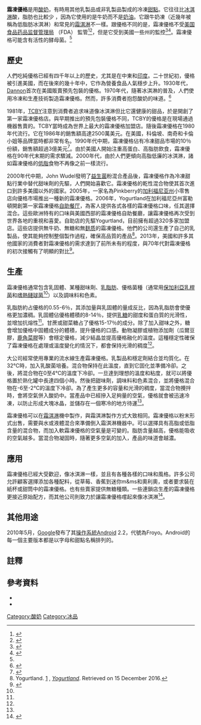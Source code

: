 {{Rough translation|time=2021-08-19T03:04:47+00:00}}
{{noteTA
|1=zh-cn:冻酸奶; zh-tw:霜凍優格;zh-hk:凍乳酪;
|2=zh-cn:酸奶; zh-tw:優格;zh-hk:乳酪;
|3=zh-cn:新英格兰; zh-hk:紐英倫; zh-tw:新英格蘭;
}}
{{Infobox prepared food
| name             = 霜凍優格
| image            = File:French_fry_frozen_yoghurt.jpg
| caption          = 霜凍優格
| alternate_name   =
| country          = [[美國|美國]]
| region           = [[新英格兰|新英格兰]]
| creator          =
| course           =
| type             =
| served           =
| main_ingredient  = [[奶粉|奶粉]], 甜味劑, [[乳脂|乳脂]], yogurt culture
| variations       =
| calories         =
| other            =
}}

'''霜凍優格'''是用[[酸奶|酸奶]]，有時用其他乳製品或非乳製品製成的冷凍[[甜點|甜點]]。它往往比[[冰淇淋|冰淇淋]]酸，脂肪也比較少 ，因為它使用的是牛奶而不是[[奶油|奶油]]。它跟牛奶凍（近幾年被稱為低脂肪冰淇淋）和常見的[[霜淇淋|霜淇淋]]不一樣。跟優格不同的是，霜凍優格不受[[美国食品药品监督管理局|美国食品药品监督管理局]] （FDA） 監管<ref>{{Cite web |url=http://www.gpo.gov/fdsys/pkg/FR-2009-01-15/pdf/E9-736.pdf |title=存档副本 |access-date=2018-05-12 |archive-date=2017-02-23 |archive-url=https://web.archive.org/web/20170223224837/https://www.gpo.gov/fdsys/pkg/FR-2009-01-15/pdf/E9-736.pdf |dead-url=no }}</ref><ref name="aboutyogurt.com">{{cite web|url=http://aboutyogurt.com/index.asp?bid=28|title=Live and Active Culture （LAC） Yogurt Facts|accessdate=2015-03-22|date=|publisher=Aboutyogurt.com|archive-url=https://web.archive.org/web/20150325205722/http://aboutyogurt.com/index.asp?bid=28|archive-date=2015-03-25|dead-url=yes}}</ref>，但是它受到美國一些州的監控<ref>{{Cite web |url=http://www.pacode.com/secure/data/007/chapter39/007_0039.pdf |title=存档副本 |access-date=2018-05-12 |archive-date=2019-10-29 |archive-url=https://web.archive.org/web/20191029230353/https://www.pacode.com/secure/data/007/chapter39/007_0039.pdf |dead-url=no }}</ref><ref>{{cite web|url=http://law.justia.com/codes/california/2005/fac/36991-36994.html|title=Article 7. Frozen Yogurt - Sections 36991-36994 :: California Food and Agricultural Code :: 2005 California Code :: California Code :: US Codes and Statutes :: US Law :: Justia|accessdate=2015-03-22|date=|publisher=Law.justia.com|archive-date=2019-10-19|archive-url=https://web.archive.org/web/20191019210010/https://law.justia.com/codes/california/2005/fac/36991-36994.html|dead-url=no}}</ref>。霜凍優格可能含有活性的酵母菌。<ref name="aboutyogurt.com" />

== 歷史 ==
人們吃純優格已經有四千年以上的歷史，尤其是在中東和[[印度|印度]]。二十世紀初，優格被引進美國，而在後來的幾十年中，它作為營養食品人氣穩步上升。1930年代，[[Dannon|Dannon]]首次在美國販賣預先包裝的優格。1970年代，隨著冰淇淋的普及，人們使用冷凍和生產技術製造霜凍優格。然而，許多消費者抱怨酸奶的味道。<ref name="madehow2">{{cite web|url=http://www.madehow.com/Volume-2/Frozen-Yogurt.html|title=How frozen yogurt is made - making, history, used, processing, composition, product, industry, Raw Materials, The Manufacturing Process of frozen yogurt, Quality Control, The Future|accessdate=2015-03-22|date=1994-11-22|publisher=Madehow.com|archive-date=2017-07-05|archive-url=https://web.archive.org/web/20170705064537/http://www.madehow.com/Volume-2/Frozen-Yogurt.html|dead-url=no}}</ref>

1981年，[[TCBY|TCBY]]注意到消費者追求味道像冰淇淋但比它還健康的甜品，於是開創了第一家霜凍優格店。與早期推出的預先包裝優格不同，TCBY的優格是在現場通過機器售賣的。TCBY當時成為世界上最大的霜凍優格加盟店。隨後霜凍優格在1980年代流行。它在1986年的銷售額高達2500萬美元。在美國，科倫坡、南奇和卡倫小姐等品牌當時都非常有名。1990年代中期，霜凍優格佔有冷凍甜品市場的10％份額，銷售額超過3億美元<ref name="madehow3">{{cite web|url=http://www.madehow.com/Volume-2/Frozen-Yogurt.html|title=How frozen yogurt is made - making, history, used, processing, composition, product, industry, Raw Materials, The Manufacturing Process of frozen yogurt, Quality Control, The Future|accessdate=2015-03-22|date=1994-11-22|publisher=Madehow.com|archive-date=2017-07-05|archive-url=https://web.archive.org/web/20170705064537/http://www.madehow.com/Volume-2/Frozen-Yogurt.html|dead-url=no}}</ref>。由於美國人開始注重高蛋白、高脂肪飲食，霜凍優格在90年代末期的需求驟減。2000年代，由於人們更傾向高脂低廉的冰淇淋，諸如霜凍優格的[[低脂|低脂]]食物不再像之前一樣流行。

2000年代中期，John Wudel發明了[[益生菌|益生菌]]粉混合產品後，霜凍優格作為冷凍甜點行業中替代甜味劑的先驅，人們開始喜歡它。霜凍優格的乾性混合物使其首次進口到許多美國以外的國家。2005年，一家名為Pinkberry的[[加利福尼亚州|加利福尼亚州]]小零售店向優格市場推出一種新的霜凍優格。2006年，Yogurtland在加利福尼亞州富勒頓開創第一家霜凍優格[[自助餐厅|自助餐厅]]，為客人提供各式各樣的霜凍優格口味，任其選擇混合。這些歐洲特有的口味與美國西部的霜凍優格自助餐廳，讓霜凍優格再次受到世界各地的重視和喜愛。自助店的先驅Yogurtland，目前擁有超過320多家加盟店。這些店提供無牛奶、無糖和無[[麸质|麸质]]的霜凍優格。他們的公司還生產了自己的乳製品，使其能夠控制整個製作過程，確保高品質的產品<ref>Yogurtland. [https://www.yogurt-land.com/ourstory] {{Wayback|url=https://www.yogurt-land.com/ourstory |date=20210313074416 }}, ''[[Yogurtland|Yogurtland]]''. Retrieved on 15 December 2016.</ref>。2013年，美國和許多其他國家的消費者對霜凍優格的需求達到了前所未有的程度，與70年代對霜凍優格的初次接觸有了明顯的對比<ref name="IFYA2">{{cite web|url=http://internationalfrozenyogurt.com/resources/industry-faqs/|title=The International Frozen Yogurt Association Frozen Yogurt FAQs - Learn About Frozen Yogurt | IFYA|accessdate=2015-03-22|author=IFYA Administrator|date=2013-10-17|publisher=Internationalfrozenyogurt.com|archive-date=2020-02-22|archive-url=https://web.archive.org/web/20200222112725/http://internationalfrozenyogurt.com/resources/industry-faqs/|dead-url=no}}</ref>。

== 生產 ==
霜凍優格通常包含乳固體、某種甜味劑、[[乳脂肪|乳脂肪]]、優格菌種（通常用[[保加利亞乳桿菌|保加利亞乳桿菌]]和[[嗜熱鏈球菌|嗜熱鏈球菌]]<ref name="madehow4" />）以及調味料和色素。

乳脂肪約占優格的0.55-6％，其添加量與乳固體的量成反比，因為乳脂肪會使優格更加濃稠。乳固體佔優格體積的8-14％，提供[[乳糖|乳糖]]的甜度和蛋白質的光滑性，並增加抗熔性<ref name="madehow4" />。甘蔗或甜菜糖占了優格15-17％的成分。除了加入甜味之外，糖會增加優格中固體成分的體積，提升優格的口感。動物凝膠或植物添加劑（瓜爾豆膠，[[鹿角菜膠|鹿角菜膠]]等）會穩定優格，減少結晶並提高優格融化的溫度。這種穩定性確保了霜凍優格在處理或溫度變化的情況下，都會保持光滑的稠度<ref name="madehow4" />。

大公司經常使用專業的流水線生產霜凍優格。乳製品和穩定劑結合並均質化。在32℃時，加入乳酸菌培養。混合物保持在此溫度，直到它固化並準備冷卻。之後，將混合物在0至4℃的溫度下冷卻。一旦達到理想的溫度和粘度，就可以將優格置於熟化罐中長達四個小時。然後把甜味劑，調味料和色素混合，並將優格混合物在-6至-2℃的溫度下冷卻。為了產生更多的容量和光滑的稠度，當混合物攪拌時，會將空氣併入酸奶中。當產品中已經摻入足夠量的空氣，優格就會被迅速冷凍，以防止形成大塊冰晶，並儲存在一個寒冷的地方待運<ref name="madehow4" />。

霜凍優格可以在[[霜淇淋|霜淇淋]]機中製作，與霜淇淋製作方式大致相同。霜凍優格以粉末形式出售，需要與水或液體混合來準備倒入霜淇淋機器中。可以選擇具有高脂或低脂含量的混合物，而加入軟霜凍優格的空氣量是可變的。脂肪含量越高，優格能吸收的空氣越多。當混合物凝固時，隨著更多空氣的加入，產品的味道會越濃。

== 應用 ==
霜凍優格已經大受歡迎，像冰淇淋一樣，並且有各種各樣的口味和風格。許多公司允許顧客選擇添加各種配料，從草莓、香蕉到迷你m&ms和奧利奧，或者要求裝在紙杯或甜筒中的霜凍優格。也有些賣家提供無糖種類。一些連鎖店生產的霜凍優格更接近原始配方，而其他公司則致力於讓霜凍優格嚐起來像冰淇淋<ref>{{cite news|url=https://www.nytimes.com/2007/02/21/dining/21pink.html|title=Heated Competition. Steaming Neighbors. This Is Frozen Yogurt?|last=Steinhauer|first=Jennifer|date=2007-02-21|publisher=New York Times|accessdate=2007-02-21|archive-date=2021-02-23|archive-url=https://web.archive.org/web/20210223153829/http://www.nytimes.com/2007/02/21/dining/21pink.html|dead-url=no}}</ref>。

== 其他用途 ==
2010年5月，[[Google|Google]]發布了其[[操作系統|操作系統]][[Android|Android]] 2.2，代號為Froyo。Android的每一個主要版本都是以字母和甜點名稱排列的。

==註釋==
{{Reflist|2}}

== 參考資料 ==
{{Commons category}}
*{{Cite book | author = 江烈偉 | title = 新冰樂／夏天最享受的霜凍優格！ | location = 台北報導 | publisher = nownews | date = 2009-08-29 | accessdate = 2010-11-10 | url = http://www.nownews.com/2009/08/29/11494-2498622.htm | language = 中文 | quote =  | archive-date = 2009-08-30 | archive-url = https://web.archive.org/web/20090830172005/http://www.nownews.com/2009/08/29/11494-2498622.htm | dead-url = no }}
*{{Cite book | author = 楊又肇 | title = Android下個版本叫「霜凍優格」？  | publisher = 聯合新聞網 | date = 2010-01-20 | url = http://mag.udn.com/mag/digital/storypage.jsp?f_MAIN_ID=323&f_SUB_ID=2952&f_ART_ID=232105 | language= 中文| quote =}}

{{乳}}

[[Category:酸奶|Category:酸奶]]
[[Category:冰品|Category:冰品]]